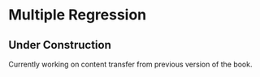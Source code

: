# Multiple Regression {#sec-multiple-regression}

::: callout-caution
## Under Construction

Currently working on content transfer from previous version of the book.
:::